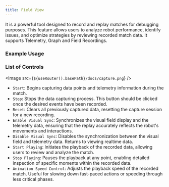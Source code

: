 ```yaml
---
title: Field View
---
```




It is a powerful tool designed to record and replay matches for debugging purposes. This feature allows users to analyze robot performance, identify issues, and optimize strategies by reviewing recorded match data. It supports Telemetry, Graph and Field Recordings.

### Example Usage

<AutoplayVideo src="/docs/capture_example.mp4" />

### List of Controls
<Image src={`${useRouter().basePath}/docs/capture.png`} />

- `Start`: Begins capturing data points and telemetry information during the match.
- `Stop`: Stops the data capturing process. This button should be clicked once the desired events have been recorded.
- `Reset`: Clears all previously captured data, resetting the capture session for a new recording.
- `Enable Visual Sync`: Synchronizes the visual field display and the telemetry data, ensuring that the replay accurately reflects the robot's movements and interactions.
- `Disable Visual Sync`: Disables the synchronization between the visual field and telemetry data. Returns to viewing realtime data.
- `Start Playing`: Initiates the playback of the recorded data, allowing users to review and analyze the match.
- `Stop Playing`: Pauses the playback at any point, enabling detailed inspection of specific moments within the recorded data.     
- `Animation Speed Control`: Adjusts the playback speed of the recorded match. Useful for slowing down fast-paced actions or speeding through less critical phases.
